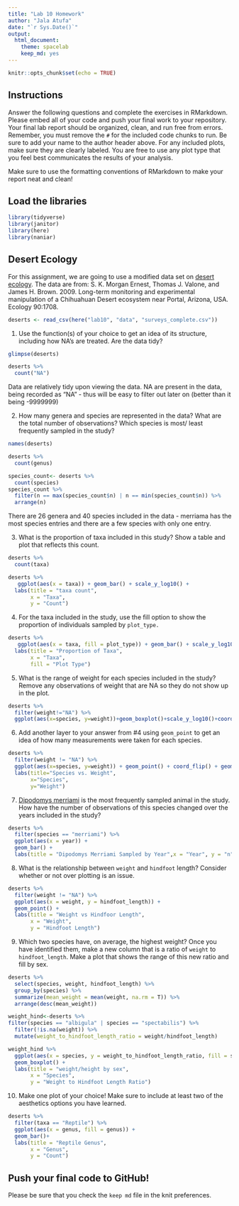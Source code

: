 ```yaml
---
title: "Lab 10 Homework"
author: "Jala Atufa"
date: "`r Sys.Date()`"
output:
  html_document: 
    theme: spacelab
    keep_md: yes
---
```


```r
knitr::opts_chunk$set(echo = TRUE)
```

## Instructions
Answer the following questions and complete the exercises in RMarkdown. Please embed all of your code and push your final work to your repository. Your final lab report should be organized, clean, and run free from errors. Remember, you must remove the `#` for the included code chunks to run. Be sure to add your name to the author header above. For any included plots, make sure they are clearly labeled. You are free to use any plot type that you feel best communicates the results of your analysis.  

Make sure to use the formatting conventions of RMarkdown to make your report neat and clean!  

## Load the libraries
```r
library(tidyverse)
library(janitor)
library(here)
library(naniar)
``` 

## Desert Ecology
For this assignment, we are going to use a modified data set on [desert ecology](http://esapubs.org/archive/ecol/E090/118/). The data are from: S. K. Morgan Ernest, Thomas J. Valone, and James H. Brown. 2009. Long-term monitoring and experimental manipulation of a Chihuahuan Desert ecosystem near Portal, Arizona, USA. Ecology 90:1708.
```r
deserts <- read_csv(here("lab10", "data", "surveys_complete.csv"))
```

1. Use the function(s) of your choice to get an idea of its structure, including how NA's are treated. Are the data tidy?  
```r
glimpse(deserts)
```
```r
deserts %>% 
  count("NA")
```
Data are relatively tidy upon viewing the data. NA are present in the data, being recorded as "NA" - thus will be easy to filter out later on (better than it being -9999999)

2. How many genera and species are represented in the data? What are the total number of observations? Which species is most/ least frequently sampled in the study?
```r
names(deserts)
```

```r
deserts %>% 
  count(genus)
```
```r
species_count<- deserts %>% 
  count(species)
species_count %>% 
  filter(n == max(species_count$n) | n == min(species_count$n)) %>% 
  arrange(n)
```

There are 26 genera and 40 species included in the data - merriama has the most species entries and there are a few species with only one entry.

3. What is the proportion of taxa included in this study? Show a table and plot that reflects this count.
```r
deserts %>% 
  count(taxa)
```
```r
deserts %>%
   ggplot(aes(x = taxa)) + geom_bar() + scale_y_log10() +
  labs(title = "taxa count",
       x = "Taxa",
       y = "Count")
```

4. For the taxa included in the study, use the fill option to show the proportion of individuals sampled by `plot_type.`
```r
deserts %>%
   ggplot(aes(x = taxa, fill = plot_type)) + geom_bar() + scale_y_log10() +
  labs(title = "Proportion of Taxa",
       x = "Taxa",
       fill = "Plot Type")
```


5. What is the range of weight for each species included in the study? Remove any observations of weight that are NA so they do not show up in the plot.
```r
deserts %>%
  filter(weight!="NA") %>% 
  ggplot(aes(x=species, y=weight))+geom_boxplot()+scale_y_log10()+coord_flip()
```


6. Add another layer to your answer from #4 using `geom_point` to get an idea of how many measurements were taken for each species.
```r
deserts %>% 
  filter(weight != "NA") %>% 
  ggplot(aes(x=species, y=weight)) + geom_point() + coord_flip() + geom_boxplot(na.rm=T) + geom_smooth(method=lm, se=F)+ 
  labs(title="Species vs. Weight",
       x="Species",
       y="Weight")
```


7. [Dipodomys merriami](https://en.wikipedia.org/wiki/Merriam's_kangaroo_rat) is the most frequently sampled animal in the study. How have the number of observations of this species changed over the years included in the study?
```r
deserts %>% 
  filter(species == "merriami") %>% 
  ggplot(aes(x = year)) +
  geom_bar() +
  labs(title = "Dipodomys Merriami Sampled by Year",x = "Year", y = "n")

```


8. What is the relationship between `weight` and `hindfoot` length? Consider whether or not over plotting is an issue.
```r
deserts %>% 
  filter(weight != "NA") %>% 
  ggplot(aes(x = weight, y = hindfoot_length)) +
  geom_point() +
  labs(title = "Weight vs Hindfoor Length",
       x = "Weight",
       y = "Hindfoot Length")
```

9. Which two species have, on average, the highest weight? Once you have identified them, make a new column that is a ratio of `weight` to `hindfoot_length`. Make a plot that shows the range of this new ratio and fill by sex.
```r
deserts %>% 
  select(species, weight, hindfoot_length) %>% 
  group_by(species) %>% 
  summarize(mean_weight = mean(weight, na.rm = T)) %>% 
  arrange(desc(mean_weight))
```
```r
weight_hind<-deserts %>% 
filter(species == "albigula" | species == "spectabilis") %>%
  filter(!is.na(weight)) %>% 
  mutate(weight_to_hindfoot_length_ratio = weight/hindfoot_length)
```
```r
weight_hind %>% 
  ggplot(aes(x = species, y = weight_to_hindfoot_length_ratio, fill = sex)) +
  geom_boxplot() +
  labs(title = "weight/height by sex",
       x = "Species",
       y = "Weight to Hindfoot Length Ratio")
```



10. Make one plot of your choice! Make sure to include at least two of the aesthetics options you have learned.
```r
deserts %>% 
  filter(taxa == "Reptile") %>% 
  ggplot(aes(x = genus, fill = genus)) +
  geom_bar()+
  labs(title = "Reptile Genus",
       x = "Genus",
       y = "Count")
```



## Push your final code to GitHub!
Please be sure that you check the `keep md` file in the knit preferences. 